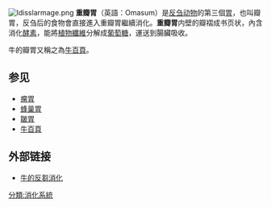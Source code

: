 {{expand|time=2010-04-22T15:59:15+00:00}}
{{mergeto|牛百叶}}

[[File:Idisslarmage.png|thumb]]
'''重瓣胃'''（英語：Omasum）是[[反刍亚目|反刍动物]]的第三個[[胃|胃]]，也叫瓣胃，反刍后的食物會直接進入重瓣胃繼續消化。'''重瓣胃'''内壁的瓣褶成书页状，內含消化[[酵素|酵素]]，能將[[植物纖維|植物纖維]]分解成[[葡萄糖|葡萄糖]]，運送到腸臟吸收。

牛的瓣胃又稱之為[[牛百頁|牛百頁]]。

==参见==
*[[瘤胃|瘤胃]]
*[[蜂巢胃|蜂巢胃]]
*[[皺胃|皺胃]]
*[[牛百頁|牛百頁]]

==外部链接==
*[http://163.26.85.1/~fossilmuseum/fossil/history11.htm 牛的反芻消化]{{dead link|date=2018年4月 |bot=InternetArchiveBot |fix-attempted=yes }}

[[分類:消化系統|分類:消化系統]]